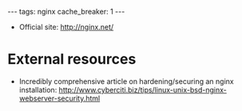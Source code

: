 ---
tags: nginx
cache_breaker: 1
---
* Official site: http://nginx.net/

= External resources =

* Incredibly comprehensive article on hardening/securing an nginx installation: http://www.cyberciti.biz/tips/linux-unix-bsd-nginx-webserver-security.html

